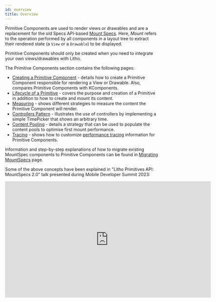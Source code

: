 ```yaml
---
id: overview
title: Overview
---
```



Primitive Components are used to render views or drawables and are a replacement for the old Specs API-based [Mount Specs](../../codegen/mount-specs.md). Here, *Mount* refers to the operation performed by all components in a layout tree to extract their rendered state (a `View` or a `Drawable`) to be displayed.

Primitive Components should only be created when you need to integrate your own views/drawables with Litho.

The Primitive Components section contains the following pages:

* [Creating a Primitive Component](primitive-component.mdx) - details how to create a Primitive Component responsible for rendering a View or Drawable. Also, compares Primitive Components with KComponents.
* [Lifecycle of a Primitive](primitive.mdx) - covers the purpose and creation of a Primitive in addition to how to create and mount its content.
* [Measuring](primitive-measuring.mdx) - shows different strategies to measure the content the Primitive Component will render.
* [Controllers Pattern](primitive-controllers.mdx) - illustrates the use of controllers by implementing a simple TimePicker that shows an arbitrary time.
* [Content Pooling](primitive-preallocation.mdx) - details a strategy that can be used to populate the content pools to optimise first mount performance.
* [Tracing](primitive-tracing.mdx) - shows how to customize [performance tracing](https://developer.android.com/topic/performance/tracing) information for Primitive Components.

Information and step-by-step explanations of how to migrate existing MountSpec components to Primitive Components can be found in [Migrating MountSpecs](../../kotlin/migrating-from-mountspecs-to-primitives.mdx) page.

<FbInternalOnly>
<p>Some of the above concepts have been explained in "Litho Primitives API: MountSpecs 2.0" talk presented during Mobile Developer Summit 2023:</p>

<iframe width="675" height="380" src="https://drive.google.com/file/d/177UnJwZBnuemhUdYUZl669L5TlrXloY3/preview" frameborder="0" allow="accelerometer; autoplay; encrypted-media; gyroscope; picture-in-picture" allowfullscreen />
</FbInternalOnly>
